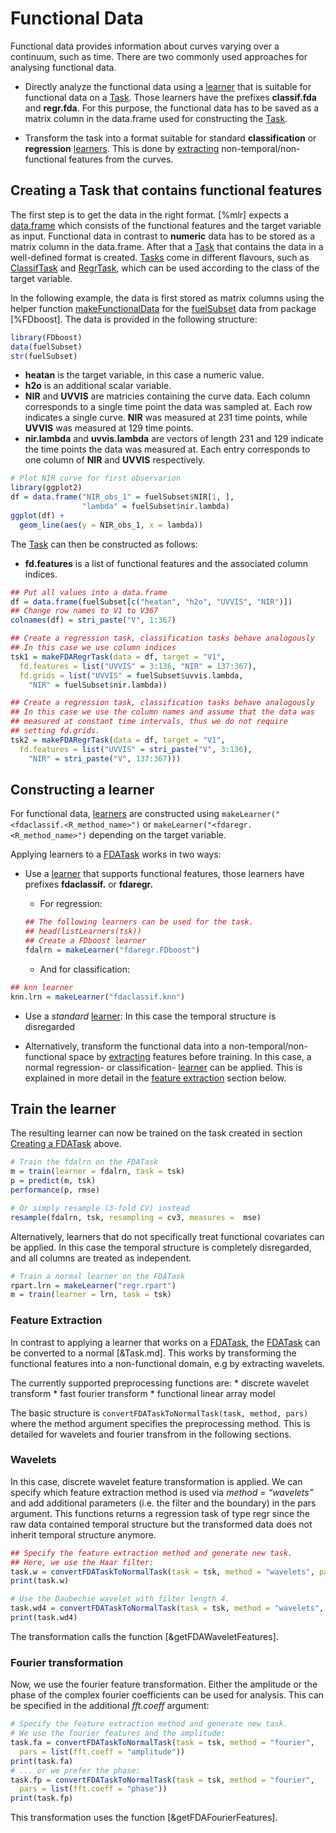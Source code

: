 # Functional Data

Functional data provides information about curves varying over a continuum, such as time.
There are two commonly used approaches for analysing functional data.

* Directly analyze the functional data using a [learner](&Learner.md) that is suitable for functional data on a [Task](&makeTask). Those learners have the prefixes __classif.fda__ and __regr.fda__.
For this purpose, the functional data has to be saved as a matrix column in the data.frame used
for constructing the [Task](&makeTask).

* Transform the task into a format suitable for standard __classification__ or __regression__ [learners](&Learner.md). 
This is done by [extracting](functional_data.Rmd#feature-extraction) non-temporal/non-functional features from the curves.


## Creating a Task that contains functional features

The first step is to get the data in the right format. [%mlr] expects a  [data.frame](&base::data.frame) which consists of the functional features and the target variable as input. Functional data in contrast to __numeric__ data has to be
stored as a matrix column in the data.frame.
After that a [Task](&makeTask) that contains the data in a well-defined format is created. [Tasks](&makeTask) come in different flavours, such as [ClassifTask](&makeClassifTask) and [RegrTask](&makeRegrTask), which can be used according to the class of the target variable.

In the following example, the data is first stored as matrix columns using the 
helper function [makeFunctionalData](&makeFunctionalData) for the [fuelSubset](fuelSubset.task)
data from package [%FDboost].
The data is provided in the following structure:

```r
library(FDboost)
data(fuelSubset)
str(fuelSubset)
```

* __heatan__ is the target variable, in this case a numeric value.
* __h2o__ is an additional scalar variable.
* __NIR__ and __UVVIS__ are matricies containing the curve data. Each column corresponds to a single time point the data was sampled at. Each row indicates a single curve. __NIR__ was measured at $231$ time points, while __UVVIS__ was measured at $129$ time points.
* __nir.lambda__ and __uvvis.lambda__ are vectors of length $231$ and $129$ indicate the time points the data was measured at. Each entry corresponds to one column of __NIR__ and __UVVIS__ respectively.

```r
# Plot NIR curve for first observarion
library(ggplot2)
df = data.frame("NIR_obs_1" = fuelSubset$NIR[1, ],
                "lambda" = fuelSubset$nir.lambda)
ggplot(df) + 
  geom_line(aes(y = NIR_obs_1, x = lambda))
```

The [Task](&makeTask) can then be constructed as follows:

* __fd.features__ is a list of functional features and the associated column indices.

```r
## Put all values into a data.frame
df = data.frame(fuelSubset[c("heatan", "h2o", "UVVIS", "NIR")])
## Change row names to V1 to V367
colnames(df) = stri_paste("V", 1:367)

## Create a regression task, classification tasks behave analogously
## In this case we use column indices
tsk1 = makeFDARegrTask(data = df, target = "V1", 
  fd.features = list("UVVIS" = 3:136, "NIR" = 137:367),
  fd.grids = list("UVVIS" = fuelSubset$uvvis.lambda,
    "NIR" = fuelSubset$nir.lambda))

## Create a regression task, classification tasks behave analogously
## In this case we use the column names and assume that the data was 
## measured at constant time intervals, thus we do not require 
## setting fd.grids.
tsk2 = makeFDARegrTask(data = df, target = "V1", 
  fd.features = list("UVVIS" = stri_paste("V", 3:136),
    "NIR" = stri_paste("V", 137:367)))
```




## Constructing a learner

For functional data, [learners](&Learner.md) are constructed using 
`makeLearner("<fdaclassif.<R_method_name>")` or 
`makeLearner("<fdaregr.<R_method_name>")` depending on the target variable.

Applying learners to a [FDATask](&makeFDATask) works in two ways:

* Use a [learner](&Learner.md)
that supports functional features, those learners have prefixes  __fdaclassif.__ or __fdaregr.__

  + For regression: 
```r
## The following learners can be used for the task.
## head(listLearners(tsk))
## Create a FDboost learner
fdalrn = makeLearner("fdaregr.FDboost")
```

  + And for classification:
  
```r
## knn learner
knn.lrn = makeLearner("fdaclassif.knn")
```

* Use a _standard_ [learner](&Learner.md): 
In this case the temporal structure is disregarded

* Alternatively, transform the functional data into a non-temporal/non-functional space by [extracting](functional_data.Rmd#feature-extraction) features before training.
In this case, a normal regression- or classification- [learner](&Learner.md) 
can be applied. 
This is explained in more detail in the [feature extraction](functional_data.Rmd#feature-extraction)
section below.

## Train the learner

The resulting learner can now be trained on the task created in section [Creating a FDATask](functional_data.Rmd#creating-a-fdatask) above. 

```r
# Train the fdalrn on the FDATask
m = train(learner = fdalrn, task = tsk)
p = predict(m, tsk)
performance(p, rmse)

# Or simply resample (3-fold CV) instead
resample(fdalrn, tsk, resampling = cv3, measures =  mse)
```

Alternatively, learners that do not specifically treat functional covariates can
be applied. In this case the temporal structure is completely disregarded, and all
columns are treated as independent.

```r
# Train a normal learner on the FDATask
rpart.lrn = makeLearner("regr.rpart")
m = train(learner = lrn, task = tsk)
```

### Feature Extraction

In contrast to applying a learner that works on a [FDATask](&makeFDATask), the [FDATask](&makeFDATask) can be converted to a normal [&Task.md].
This works by transforming the functional features into a 
non-functional domain, e.g by extracting wavelets.

The currently supported preprocessing functions are:
* discrete wavelet transform
* fast fourier transform
* functional linear array model

The basic structure is `convertFDATaskToNormalTask(task, method, pars)` where the method argument specifies the preprocessing method. This is detailed for wavelets and fourier transfrom in the following sections.

### Wavelets

In this case, discrete wavelet feature transformation is applied.
We can specify which feature extraction method is used via _method = "wavelets"_ and add additional parameters (i.e. the filter and the boundary) in the pars argument. 
This functions returns a regression task of type regr since the raw data contained temporal structure but the transformed data does not inherit temporal structure anymore.
```r
## Specify the feature extraction method and generate new task.
## Here, we use the Haar filter:
task.w = convertFDATaskToNormalTask(task = tsk, method = "wavelets", pars = list(filter = "haar"))
print(task.w)

# Use the Daubechie wavelet with filter length 4.
task.wd4 = convertFDATaskToNormalTask(task = tsk, method = "wavelets", pars = list(filter = "d4"))
print(task.wd4)
```
The transformation calls the function [&getFDAWaveletFeatures].


### Fourier transformation

Now, we use the fourier feature transformation. Either the amplitude or the phase of the complex fourier coefficients can be used for analysis. This can be specified in the additional _fft.coeff_ argument:

```r
# Specify the feature extraction method and generate new task.
# We use the fourier features and the amplitude:
task.fa = convertFDATaskToNormalTask(task = tsk, method = "fourier", 
  pars = list(fft.coeff = "amplitude"))
print(task.fa)
# ... or we prefer the phase:
task.fp = convertFDATaskToNormalTask(task = tsk, method = "fourier", 
  pars = list(fft.coeff = "phase"))
print(task.fp)
```

This transformation uses the function [&getFDAFourierFeatures].

